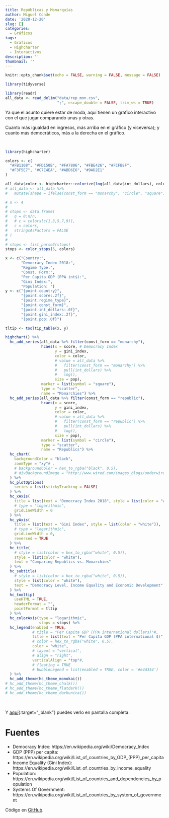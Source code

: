 ```yaml
---
title: Repúblicas y Monarquías
author: Miguel Conde
date: '2020-12-20'
slug: []
categories:
  - Gráficos
tags:
  - Gráficos
  - Highcharter
  - Interactivos
description: ''
thumbnail: ''
---
```


```r
knitr::opts_chunk$set(echo = FALSE, warning = FALSE, message = FALSE)
```

```r
library(tidyverse)

library(readr)
all_data <- read_delim("data/rep_mon.csv", 
                       ";", escape_double = FALSE, trim_ws = TRUE)
```

Ya que el asunto quiere estar de moda, aquí tienen un gráfico interactivo con el que jugar comparando unas y otras.

Cuanto más igualdad en ingresos, más arriba en el gráfico (y viceversa); y cuanto
más democráticos, más a la derecha en el gráfico.

<br>

```r
library(highcharter)

colors <- c(
  "#FB1108", "#FD150B", "#FA7806", "#FBE426", "#FCFB8F",
  "#F3F5E7", "#C7E4EA", "#ABD6E6", "#9AD2E1"
)

all_data$color <- highcharter::colorize(log(all_data$int_dollars), colors)
# all_data <- all_data %>% 
#   mutate(shape = ifelse(const_form == "monarchy", "circle", "square"))

# n <- 4
# 
# stops <- data.frame(
#   q = 0:n/n,
#   # c = colors[c(1,3,5,7,9)],
#   c = colors,
#   stringsAsFactors = FALSE
# )
# 
# stops <- list_parse2(stops)
stops <- color_stops(5, colors)

x <- c("Country:", 
       "Democracy Index 2018:", 
       "Regime Type:", 
       "Const. Form:", 
       "Per Capita GDP (PPA int$):",
       "Gini Index:",
       "Population: ")
y <- c("{point.country}", 
       "{point.score:.2f}",
       "{point.regime_type}",
       "{point.const_form}",
       "{point.int_dollars:.0f}",
       "{point.gini_index:.2f}",
       "{point.pop:.0f}")

tltip <- tooltip_table(x, y)

highchart() %>%
  hc_add_series(all_data %>% filter(const_form == "monarchy"),
                hcaes(x = score, # Democracy Index
                      y = gini_index,
                      color = color,
                      # value = all_data %>%
                      #   filter(const_form == "monarchy") %>%
                      #   pull(int_dollars) %>%
                      #   log(),
                      size = pop),
                marker = list(symbol = "square"),
                type = "scatter",
                name = "Monarchies") %>%
  hc_add_series(all_data %>% filter(const_form == "republic"),
                hcaes(x = score,
                      y = gini_index,
                      color = color,
                      # value = all_data %>%
                      #   filter(const_form == "republic") %>%
                      #   pull(int_dollars) %>%
                      #   log(),
                      size = pop),
                marker = list(symbol = "circle"),
                type = "scatter",
                name = "Republics") %>%
  hc_chart(
    backgroundColor = "black",
    zoomType = "xy"# ,
    # backgroundColor = hex_to_rgba("black", 0.5),
    # divBackgroundImage = "http://www.wired.com/images_blogs/underwire/2013/02/xwing-bg.gif"
  ) %>%
  hc_plotOptions(
    series = list(stickyTracking = FALSE)
  ) %>%
  hc_xAxis(
    title = list(text = "Democracy Index 2018", style = list(color = "white")),
    # type = "logarithmic",
    gridLineWidth = 0
  ) %>%
  hc_yAxis(
    title = list(text = "Gini Index", style = list(color = "white")),
    # type = "logarithmic",
    gridLineWidth = 0,
    reversed = TRUE
  ) %>%
  hc_title(
    # style = list(color = hex_to_rgba("white", 0.5)),
    style = list(color = "white"),
    text = "Comparing Republics vs. Monarchies"
  ) %>%
  hc_subtitle(
    # style = list(color = hex_to_rgba("white", 0.5)),
    style = list(color = "white"),
    text = "Democracy Level, Income Equality and Economic Development"
  ) %>%
  hc_tooltip(
    useHTML = TRUE,
    headerFormat = "",
    pointFormat = tltip
  ) %>%
  hc_colorAxis(type = "logarithmic",
               stops = stops) %>%
  hc_legend(enabled = TRUE,
            # title = "Per Capita GDP (PPA international dollars)"#,
            title = list(text = "Per Capita GDP (PPA international $)"),
            # color = hex_to_rgba("white", 0.5),
            color = "white",
            # layout = "vertical",
            # align = "right",
            verticalAlign = "top"#,
            # floating = TRUE
            # bubbleLegend = list(enabled = TRUE, color = '#e4d354')
  ) %>%
  hc_add_theme(hc_theme_monokai())
# hc_add_theme(hc_theme_chalk())
# hc_add_theme(hc_theme_flatdark())
# hc_add_theme(hc_theme_darkunica())

```

<br>

Y [aquí](images/republics_vs_monarchies.html){:target="_blank"} puedes verlo en pantalla completa.

<!-- Y <a href="https://es100x100datascience.com/wp-content/uploads/2020/12/republics_vs_monarchies.html" target="_blank" rel="noreferrer noopener">aquí </a>  -->
<!-- puedes verlo en pantalla completa. -->

<!-- Y <a href="republics_vs_monarchies.html" target="_blank" rel="noreferrer noopener">aquí </a> -->
<!-- puedes verlo en pantalla completa. -->

# Fuentes

+ Democracy Index: https://en.wikipedia.org/wiki/Democracy_Index
+ GDP (PPP) per capita: https://en.wikipedia.org/wiki/List_of_countries_by_GDP_(PPP)_per_capita
+ Income Equality (Gini Index): https://en.wikipedia.org/wiki/List_of_countries_by_income_equality
+ Population: https://en.wikipedia.org/wiki/List_of_countries_and_dependencies_by_population
+ Systems Of Government: https://en.wikipedia.org/wiki/List_of_countries_by_system_of_government

Código en [GitHub](https://github.com/miguel-conde/republicas_vs_monarquias).
